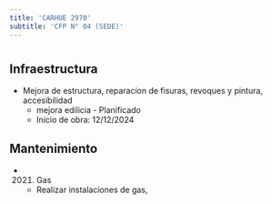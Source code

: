 ```yaml
---
title: 'CARHUE 2970'
subtitle: 'CFP N° 04 (SEDE)'
---
```


#
## Infraestructura

* Mejora de estructura, reparacion de fisuras, revoques y pintura, accesibilidad 
    + mejora edilicia - Planificado 
    + Inicio de obra: 12/12/2024 






## Mantenimiento

*  (2021) Gas 
    + Realizar instalaciones de gas,



